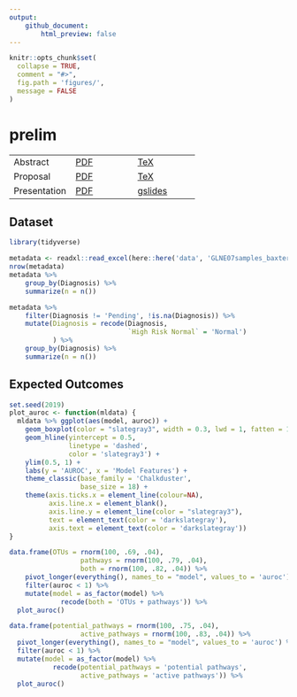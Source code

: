 ```yaml
---
output:
    github_document:
        html_preview: false
---
```


<!-- README.md is generated from README.Rmd. Please edit that file -->

```r
knitr::opts_chunk$set(
  collapse = TRUE,
  comment = "#>",
  fig.path = 'figures/',
  message = FALSE
)
```

# prelim

<!-- badges: start -->
<!-- badges: end -->

|   |   |   |
|---|---|---|
| Abstract | [PDF](docs/abstract.pdf) | [TeX](submission/abstract.tex) |
| Proposal | [PDF](docs/proposal.pdf) | [TeX](submission/proposal.tex) |
| Presentation | [PDF](docs/prelim_2020-08.pdf) | [gslides](https://docs.google.com/presentation/d/19kXLBr-lk_3Wva_raEzOGOYW2AH-GfA2ngcSSdOFJlY/edit?usp=sharing) |

## Dataset

```r
library(tidyverse)
```

```r
metadata <- readxl::read_excel(here::here('data', 'GLNE07samples_baxter.xlsx'))
nrow(metadata)
metadata %>% 
    group_by(Diagnosis) %>% 
    summarize(n = n())

metadata %>%
    filter(Diagnosis != 'Pending', !is.na(Diagnosis)) %>% 
    mutate(Diagnosis = recode(Diagnosis,  
                              `High Risk Normal` = 'Normal')
           ) %>% 
    group_by(Diagnosis) %>% 
    summarize(n = n())
```

## Expected Outcomes

```r
set.seed(2019)
plot_auroc <- function(mldata) {
  mldata %>% ggplot(aes(model, auroc)) +
    geom_boxplot(color = "slategray3", width = 0.3, lwd = 1, fatten = 1) +
    geom_hline(yintercept = 0.5, 
               linetype = 'dashed',
               color = 'slategray3') +
    ylim(0.5, 1) +
    labs(y = 'AUROC', x = 'Model Features') +
    theme_classic(base_family = 'Chalkduster', 
                  base_size = 18) + 
    theme(axis.ticks.x = element_line(colour=NA),
          axis.line.x = element_blank(),
          axis.line.y = element_line(color = "slategray3"),
          text = element_text(color = 'darkslategray'),
          axis.text = element_text(color = 'darkslategray'))
}
```

```r

data.frame(OTUs = rnorm(100, .69, .04),
                  pathways = rnorm(100, .79, .04),
                  both = rnorm(100, .82, .04)) %>% 
    pivot_longer(everything(), names_to = "model", values_to = 'auroc') %>% 
    filter(auroc < 1) %>% 
    mutate(model = as_factor(model) %>% 
             recode(both = 'OTUs + pathways')) %>% 
  plot_auroc()
```

```r
data.frame(potential_pathways = rnorm(100, .75, .04),
                  active_pathways = rnorm(100, .83, .04)) %>% 
  pivot_longer(everything(), names_to = "model", values_to = 'auroc') %>%
  filter(auroc < 1) %>% 
  mutate(model = as_factor(model) %>% 
           recode(potential_pathways = 'potential pathways',
                  active_pathways = 'active pathways')) %>% 
  plot_auroc()
```

